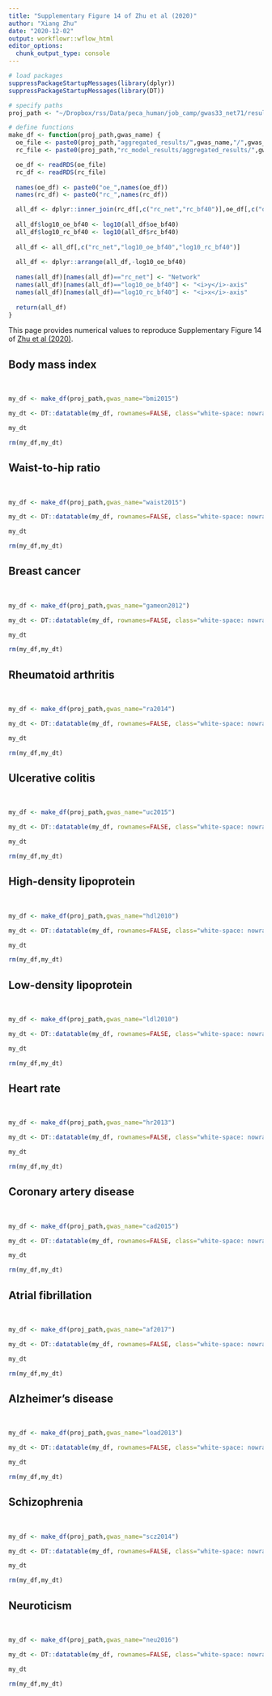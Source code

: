 ```yaml
---
title: "Supplementary Figure 14 of Zhu et al (2020)"
author: "Xiang Zhu"
date: "2020-12-02"
output: workflowr::wflow_html
editor_options:
  chunk_output_type: console
---
```


[Zhu et al (2020)]: https://doi.org/10.1101/2020.03.13.990010

```r
# load packages
suppressPackageStartupMessages(library(dplyr))
suppressPackageStartupMessages(library(DT))

# specify paths
proj_path <- "~/Dropbox/rss/Data/peca_human/job_camp/gwas33_net71/results/"

# define functions
make_df <- function(proj_path,gwas_name) {
  oe_file <- paste0(proj_path,"aggregated_results/",gwas_name,"/",gwas_name,"_model.rds")
  rc_file <- paste0(proj_path,"rc_model_results/aggregated_results/",gwas_name,"_model.rds")

  oe_df <- readRDS(oe_file)
  rc_df <- readRDS(rc_file)
  
  names(oe_df) <- paste0("oe_",names(oe_df))
  names(rc_df) <- paste0("rc_",names(rc_df))

  all_df <- dplyr::inner_join(rc_df[,c("rc_net","rc_bf40")],oe_df[,c("oe_net","oe_bf40")],by=c("rc_net"="oe_net"))
  
  all_df$log10_oe_bf40 <- log10(all_df$oe_bf40)
  all_df$log10_rc_bf40 <- log10(all_df$rc_bf40)
  
  all_df <- all_df[,c("rc_net","log10_oe_bf40","log10_rc_bf40")]
  
  all_df <- dplyr::arrange(all_df,-log10_oe_bf40)
  
  names(all_df)[names(all_df)=="rc_net"] <- "Network"
  names(all_df)[names(all_df)=="log10_oe_bf40"] <- "<i>y</i>-axis"
  names(all_df)[names(all_df)=="log10_rc_bf40"] <- "<i>x</i>-axis"
  
  return(all_df)
}
```

This page provides numerical values to reproduce
Supplementary Figure 14 of [Zhu et al (2020)][].

## Body mass index

<br>

```r
my_df <- make_df(proj_path,gwas_name="bmi2015")

my_dt <- DT::datatable(my_df, rownames=FALSE, class="white-space: nowrap", escape=FALSE, extensions="Buttons", options=list("paging"=FALSE, dom="Bfrtip",buttons=list("copy","print",list(extend="collection",buttons=c("csv","excel","pdf"),text="Download")))) %>% DT::formatRound(2:3, 4)

my_dt

rm(my_df,my_dt)
```

## Waist-to-hip ratio

<br>

```r
my_df <- make_df(proj_path,gwas_name="waist2015")

my_dt <- DT::datatable(my_df, rownames=FALSE, class="white-space: nowrap", escape=FALSE, extensions="Buttons", options=list("paging"=FALSE, dom="Bfrtip",buttons=list("copy","print",list(extend="collection",buttons=c("csv","excel","pdf"),text="Download")))) %>% DT::formatRound(2:3, 4)

my_dt

rm(my_df,my_dt)
```

## Breast cancer

<br>

```r
my_df <- make_df(proj_path,gwas_name="gameon2012")

my_dt <- DT::datatable(my_df, rownames=FALSE, class="white-space: nowrap", escape=FALSE, extensions="Buttons", options=list("paging"=FALSE, dom="Bfrtip",buttons=list("copy","print",list(extend="collection",buttons=c("csv","excel","pdf"),text="Download")))) %>% DT::formatRound(2:3, 4)

my_dt

rm(my_df,my_dt)
```

## Rheumatoid arthritis

<br>

```r
my_df <- make_df(proj_path,gwas_name="ra2014")

my_dt <- DT::datatable(my_df, rownames=FALSE, class="white-space: nowrap", escape=FALSE, extensions="Buttons", options=list("paging"=FALSE, dom="Bfrtip",buttons=list("copy","print",list(extend="collection",buttons=c("csv","excel","pdf"),text="Download")))) %>% DT::formatRound(2:3, 4)

my_dt

rm(my_df,my_dt)
```

## Ulcerative colitis

<br>

```r
my_df <- make_df(proj_path,gwas_name="uc2015")

my_dt <- DT::datatable(my_df, rownames=FALSE, class="white-space: nowrap", escape=FALSE, extensions="Buttons", options=list("paging"=FALSE, dom="Bfrtip",buttons=list("copy","print",list(extend="collection",buttons=c("csv","excel","pdf"),text="Download")))) %>% DT::formatRound(2:3, 4)

my_dt

rm(my_df,my_dt)
```

## High-density lipoprotein

<br>

```r
my_df <- make_df(proj_path,gwas_name="hdl2010")

my_dt <- DT::datatable(my_df, rownames=FALSE, class="white-space: nowrap", escape=FALSE, extensions="Buttons", options=list("paging"=FALSE, dom="Bfrtip",buttons=list("copy","print",list(extend="collection",buttons=c("csv","excel","pdf"),text="Download")))) %>% DT::formatRound(2:3, 4)

my_dt

rm(my_df,my_dt)
```

## Low-density lipoprotein

<br>

```r
my_df <- make_df(proj_path,gwas_name="ldl2010")

my_dt <- DT::datatable(my_df, rownames=FALSE, class="white-space: nowrap", escape=FALSE, extensions="Buttons", options=list("paging"=FALSE, dom="Bfrtip",buttons=list("copy","print",list(extend="collection",buttons=c("csv","excel","pdf"),text="Download")))) %>% DT::formatRound(2:3, 4)

my_dt

rm(my_df,my_dt)
```

## Heart rate

<br>

```r
my_df <- make_df(proj_path,gwas_name="hr2013")

my_dt <- DT::datatable(my_df, rownames=FALSE, class="white-space: nowrap", escape=FALSE, extensions="Buttons", options=list("paging"=FALSE, dom="Bfrtip",buttons=list("copy","print",list(extend="collection",buttons=c("csv","excel","pdf"),text="Download")))) %>% DT::formatRound(2:3, 4)

my_dt

rm(my_df,my_dt)
```

## Coronary artery disease

<br>

```r
my_df <- make_df(proj_path,gwas_name="cad2015")

my_dt <- DT::datatable(my_df, rownames=FALSE, class="white-space: nowrap", escape=FALSE, extensions="Buttons", options=list("paging"=FALSE, dom="Bfrtip",buttons=list("copy","print",list(extend="collection",buttons=c("csv","excel","pdf"),text="Download")))) %>% DT::formatRound(2:3, 4)

my_dt

rm(my_df,my_dt)
```

## Atrial fibrillation

<br>

```r
my_df <- make_df(proj_path,gwas_name="af2017")

my_dt <- DT::datatable(my_df, rownames=FALSE, class="white-space: nowrap", escape=FALSE, extensions="Buttons", options=list("paging"=FALSE, dom="Bfrtip",buttons=list("copy","print",list(extend="collection",buttons=c("csv","excel","pdf"),text="Download")))) %>% DT::formatRound(2:3, 4)

my_dt

rm(my_df,my_dt)
```

## Alzheimer’s disease

<br>

```r
my_df <- make_df(proj_path,gwas_name="load2013")

my_dt <- DT::datatable(my_df, rownames=FALSE, class="white-space: nowrap", escape=FALSE, extensions="Buttons", options=list("paging"=FALSE, dom="Bfrtip",buttons=list("copy","print",list(extend="collection",buttons=c("csv","excel","pdf"),text="Download")))) %>% DT::formatRound(2:3, 4)

my_dt

rm(my_df,my_dt)
```

## Schizophrenia

<br>

```r
my_df <- make_df(proj_path,gwas_name="scz2014")

my_dt <- DT::datatable(my_df, rownames=FALSE, class="white-space: nowrap", escape=FALSE, extensions="Buttons", options=list("paging"=FALSE, dom="Bfrtip",buttons=list("copy","print",list(extend="collection",buttons=c("csv","excel","pdf"),text="Download")))) %>% DT::formatRound(2:3, 4)

my_dt

rm(my_df,my_dt)
```

## Neuroticism

<br>

```r
my_df <- make_df(proj_path,gwas_name="neu2016")

my_dt <- DT::datatable(my_df, rownames=FALSE, class="white-space: nowrap", escape=FALSE, extensions="Buttons", options=list("paging"=FALSE, dom="Bfrtip",buttons=list("copy","print",list(extend="collection",buttons=c("csv","excel","pdf"),text="Download")))) %>% DT::formatRound(2:3, 4)

my_dt

rm(my_df,my_dt)
```
